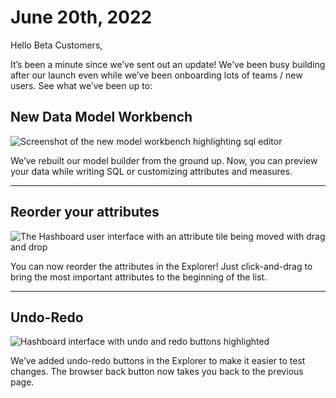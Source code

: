 # June 20th, 2022

Hello Beta Customers,

It’s been a minute since we’ve sent out an update! We’ve been busy building after our launch even while we’ve been onboarding lots of teams / new users. See what we’ve been up to:

## New Data Model Workbench

<img
  src="/product_updates/220620_model_workbench.png"
  alt="Screenshot of the new model workbench highlighting sql editor"
/>

We’ve rebuilt our model builder from the ground up. Now, you can preview your data while writing SQL or customizing attributes and measures.

---

## Reorder your attributes

<img
  src="/product_updates/220620_reorder_attributes.png"
  alt="The Hashboard user interface with an attribute tile being moved with drag and drop"
/>

You can now reorder the attributes in the Explorer! Just click-and-drag to bring the most important attributes to the beginning of the list.

---

## Undo-Redo

<img
  src="/product_updates/220622_undo_redo.png"
  alt="Hashboard interface with undo and redo buttons highlighted"
/>

We’ve added undo-redo buttons in the Explorer to make it easier to test changes. The browser back button now takes you back to the previous page.
